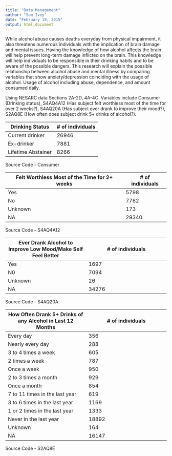 ```yaml
---
title: "Data Management"
author: "Sam Ivey"
date: "February 19, 2015"
output: html_document
---
```


While alcohol abuse causes deaths everyday from physical impairment, it also threatens numerous individuals with the implication of brain damage and mental issues. Having the knowledge of how alcohol affects the brain will help prevent long-term damage inflicted on the brain. This knowledge will help individuals to be responsible in their drinking habits and to be aware of the possible dangers. This research will explain the possible relationship between alcohol abuse and mental illness by comparing variables that show anxiety/depression coinciding with the usage of alcohol. Usage of alcohol including abuse, dependence, and amount consumed daily.


Using NESARC data Sections 2A-2D, 4A-4C. Variables include Consumer (Drinking status), S4AQ4A12 (Has subject felt worthless most of the time for over 2 weeks?), S4AQ20A (Has subject ever drank to improve their mood?), S2AQ8E (How often does subject drink 5+ drinks of alcohol?). 

Drinking Status   | # of individuals 
------------- | -------------
Current drinker   | 26946
Ex-drinker  | 7881
Lifetime Abstainer  |  8266

Source Code - Consumer


Felt Worthless Most of the Time for 2+ weeks   | # of individuals 
------------- | -------------
Yes | 5798
No  | 7782
Unknown | 173
NA  |  29340

Source Code - S4AQ4A12


Ever Drank Alcohol to Improve Low Mood/Make Self Feel Better  | # of individuals 
------------- | -------------
Yes  | 1697
N0  | 7094
Unknown   |  26
NA  |  34276

Source Code - S4AQ20A


How Often Drank 5+ Drinks of any Alcohol in Last 12 Months | # of individuals 
------------- | -------------
Every day | 356
Nearly every day | 288
3 to 4 times a week | 605
2 times a week | 787
Once a week | 950
2 to 3 times a month | 929
Once a month | 854
7 to 11 times in the last year | 619
3 to 6 times in the last year | 1169
1 or 2 times in the last year | 1333
Never in the last year | 18892
Unknown | 164
NA | 16147

Source Code - S2AQ8E




